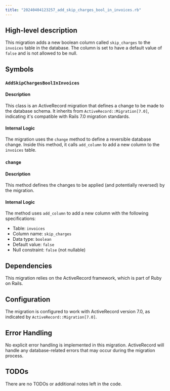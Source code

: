 ```yaml
---
title: "20240404123257_add_skip_charges_bool_in_invoices.rb"
---
```


## High-level description
This migration adds a new boolean column called `skip_charges` to the `invoices` table in the database. The column is set to have a default value of `false` and is not allowed to be null.

## Symbols

### `AddSkipChargesBoolInInvoices`
#### Description
This class is an ActiveRecord migration that defines a change to be made to the database schema. It inherits from `ActiveRecord::Migration[7.0]`, indicating it's compatible with Rails 7.0 migration standards.

#### Internal Logic
The migration uses the `change` method to define a reversible database change. Inside this method, it calls `add_column` to add a new column to the `invoices` table.

### `change`
#### Description
This method defines the changes to be applied (and potentially reversed) by the migration.

#### Internal Logic
The method uses `add_column` to add a new column with the following specifications:
- Table: `invoices`
- Column name: `skip_charges`
- Data type: `boolean`
- Default value: `false`
- Null constraint: `false` (not nullable)

## Dependencies
This migration relies on the ActiveRecord framework, which is part of Ruby on Rails.

## Configuration
The migration is configured to work with ActiveRecord version 7.0, as indicated by `ActiveRecord::Migration[7.0]`.

## Error Handling
No explicit error handling is implemented in this migration. ActiveRecord will handle any database-related errors that may occur during the migration process.

## TODOs
There are no TODOs or additional notes left in the code.
